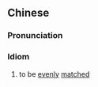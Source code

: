 {{also|势均力敌}}
==Chinese==
{{zh-forms|s=势均力敌}}

===Pronunciation===
{{zh-pron
|m=shìjūnlìdí
|cat=id
}}

===Idiom===
{{zh-idiom}}

# to be [[evenly]] [[matched]]